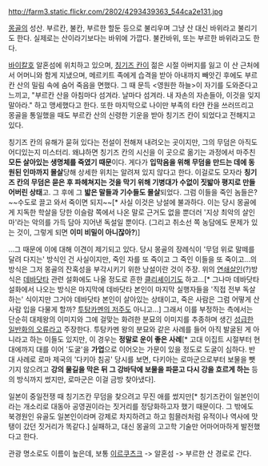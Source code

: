 http://farm3.static.flickr.com/2802/4293439363_544ca2e131.jpg

[[몽골]]의 성산. 부르칸, 불칸, 부르한 할둔 등으로 불리우며 그냥 산 대신 바위라고 불리기도 한다.
실제로는 산이라기보다는 바위에 가깝다. 불칸바위, 또는 부르한 바위라고도 한다. 

[[바이칼호]] 알혼섬에 위치하고 있으며, [[칭기즈 칸]]이 젊은 시절 아버지를 잃고 이 산 근처에서 어머니와 함게 지냈으며, 메르키트 족에게 습격을 받아 아내까지 빼앗긴 후에도 부르칸 산의 밀림 속에 숨어 죽음을 면했다. 그 때 문득 <영원한 하늘>이 자기를 도와준다고 느끼고, "부르칸 산을 아침마다 섬겨라. 날마다 섬겨라. 내 자손의 자손들아, 이것을 잊지 말아라." 하고 맹세했다고 한다. 또한 마지막으로 나이만 부족의 타얀 칸을 쓰러뜨리고 몽골을 통일했을 때도 부르칸 산의 신령한 기운을 받아 칭기즈 칸이 되었다고 전해지고 있다. 

칭기즈 칸의 유해가 묻혀 있다는 전설이 전해져 내려오는 곳이지만, 그의 무덤은 아직도 어디있는지 미스터리. 왜냐하면 칭기즈 칸의 시신을 이 곳으로 옮기는 과정에서 마주친 '''모든 살아있는 생명체를 죽였기 때문'''이다. 게다가 '''입막음을 위해 무덤을 만드는 데에 동원된 인마까지 몰살'''당해 상세한 위치는 알려져 있지 않다고 한다. 이걸로도 모자라 '''칭기즈 칸의 무덤은 묻은 후 파헤쳐지는 것을 막기 위해 기병대가 수없이 짓밟아 평지로 만들어버린 상태'''고. 그 후에 그 '''밟은 말들과 기수들도 몰살'''되었다. 그럼 이들을 죽인 놈들은? ~~수도로 끌고 와서 죽이면 되지~~[* 사실 이것은 낭설에 불과하다. 이는 당시 몽골에게 지독한 학살을 당한 이슬람 쪽에서 나온 말로 근거도 없을 뿐더러 '지상 최악의 살인마'라는 악의를 가득 담아 지어낸 독설일 뿐이다. (그리고 취소선 쪽 농담에도 문제가 있는 것이, 그렇게 되면 '''이미 비밀이 아니잖아?''')]

...그 때문에 이에 대해 이견이 제기되고 있다. 당시 몽골의 장례식이 '무덤 위로 말떼를 달려 다지는' 방식인 건 사실이지만, 죽인 자를 또 죽이고 그 죽인 이들을 또 죽이고...의 방식은 그저 몽골의 잔혹성을 부각시키기 위한 낭설이란 것이 주장. 위의 [[연쇄살인]](?)방식은 [[데바닷타]] 관련 설화에도 나올 정도로 흔한 [[클리셰]]이기도 하고...[* 그나마 데바닷타 설화에서 나오는 방식은 마지막에 데바닷타 본인이 마지막 실행자들을 '직접 전부 독살하는' 식이지만 그거야 데바닷타 본인이 살아있는 상태이고, 죽은 사람은 그럼 어떻게 산 사람 입을 다물게 할까? [[투탕카멘의 저주]]도 아니고...] 그래서 이를 부정하는 측에서는 단순히 대제왕의 이미지와 그에 걸맞는 화려한 분묘의 이미지를 추종하며 생긴 [[성급한 일반화의 오류]]라고 주장한다. 투탕카멘 왕의 분묘와 같은 사례를 들어 아직 발굴된 게 아니라고 하는 이들도 있지만, 이 경우는 '''정말로 운이 좋은 사례'''[* 고대 이집트 시절부터 현대에까지 대를 이어 '도굴'을 '''가업'''으로 이어오는 가문이 있을 정도로 도굴이 심하다. 반대 사례로 로마 제국의 '다키아 침공' 당시를 보면, 다키아는 로마군으로부터 보물을 뺏기지 않으려고 '''강의 물길을 막은 뒤 그 강바닥에 보물을 파묻고 다시 강을 흐르게 하는''' 등의 방식까지 썼지만, 로마군은 이걸 금방 찾아냈다].

일본이 중일전쟁 때 칭기즈칸 무덤을 찾으려고 무진 애를 썼지만[* 칭기즈칸이 일본인이라는 개소리로 대동아 공영권이라는 짓거리를 정당화하고자 했기 때문이다. 그 밖에도 북경원인 유골도 일본인이라며 강제로 차지하려고 하고 힘믈러처럼 유적이나 역사에 맛탱이 갔던 짓거리가 똑같다.] 실패하고, 대신 몽골의 고고학 기술만 어마어마하게 발전했다고 한다.

관광 명소로도 이름이 높은데, 보통 [[이르쿠츠크]] -> 알혼섬 -> 부르한 산 경로로 간다.
